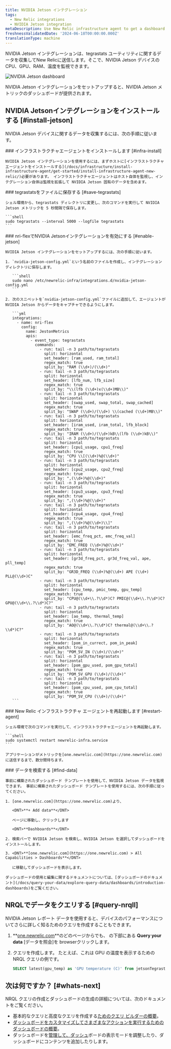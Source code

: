 ```yaml
---
title: NVIDIA Jetson インテグレーション
tags:
  - New Relic integrations
  - NVIDIA Jetson integration
metaDescription: Use New Relic infrastructure agent to get a dashboard with metrics from your NVIDIA Jetson.
freshnessValidatedDate: '2024-06-18T00:00:00.000Z'
translationType: machine
---
```



NVIDIA Jetson インテグレーションは、tegrastats ユーティリティに関するデータを収集してNew Relicに送信します。そこで、NVIDIA Jetson デバイスの CPU、GPU、RAM、温度を監視できます。

<img
  title="NVIDIA Jetson dashboard"
  alt="NVIDIA Jetson dashboard"
  src={jetsonDashboard}
/>

<figcaption>
  NVIDIA Jetson インテグレーションをセットアップすると、NVIDIA Jetson メトリックのダッシュボードが提供されます。
</figcaption>

## NVIDIA Jetsonインテグレーションをインストールする [#install-jetson]

NVIDIA Jetson デバイスに関するデータを収集するには、次の手順に従います。

<Steps>
  <Step>
    ### インフラストラクチャエージェントをインストールします [#infra-install]

    NVIDIA Jetson インテグレーションを使用するには、まずホストに[インフラストラクチャエージェントをインストールする](/docs/infrastructure/install-infrastructure-agent/get-started/install-infrastructure-agent-new-relic/)必要があります。 インフラストラクチャエージェントはホスト自体を監視し、インテグレーション自体は監視を拡張して NVIDIA Jetson 固有のデータを含めます。
  </Step>

  <Step>
    ### tegrastatsをファイルに保存する [#save-tegrastats]

    シェル環境から、tegrastats ディレクトリに変更し、次のコマンドを実行して NVIDIA Jetson メトリックを 5 秒間隔で保存します。

    ```shell
    sudo tegrastats --interval 5000 --logfile tegrastats
    ```
  </Step>

  <Step>
    ### nri-flexでNVIDIA Jetsonインテグレーションを有効にする [#enable-jetson]

    NVIDIA Jetson インテグレーションをセットアップするには、次の手順に従います。

    1. `nvidia-jetson-config.yml`という名前のファイルを作成し、インテグレーション ディレクトリに保存します。

       ```shell
       sudo nano /etc/newrelic-infra/integrations.d/nvidia-jetson-config.yml
       ```

    2. 次のスニペットを`nvidia-jetson-config.yml`ファイルに追加して、エージェントが NVIDIA Jetson からデータをキャプチャできるようにします。

       ```yml
       integrations:
         - name: nri-flex
           config:
             name: JestonMetrics
             apis:
               - event_type: tegrastats
                 commands:
                   - run: tail -n 3 path/to/tegrastats
                     split: horizontal
                     set_header: [ram_used, ram_total]
                     regex_match: true
                     split_by: "RAM (\\d+)/(\\d+)"
                   - run: tail -n 3 path/to/tegrastats
                     split: horizontal
                     set_header: [lfb_num, lfb_size]
                     regex_match: true
                     split_by: "\\(lfb (\\d+)x(\\d+)MB\\)"
                   - run: tail -n 3 path/to/tegrastats
                     split: horizontal
                     set_header: [swap_used, swap_total, swap_cached]
                     regex_match: true
                     split_by: "SWAP (\\d+)/(\\d+) \\(cached (\\d+)MB\\)" 
                   - run: tail -n 3 path/to/tegrastats
                     split: horizontal
                     set_header: [iram_used, iram_total, lfb_block]
                     regex_match: true
                     split_by: "IRAM (\\d+)/(\\d+)kB\\(lfb (\\d+)kB\\)"        
                   - run: tail -n 3 path/to/tegrastats
                     split: horizontal
                     set_header: [cpu1_usage, cpu1_freq]
                     regex_match: true
                     split_by: "CPU \\[(\\d+)%@(\\d+)" 
                   - run: tail -n 3 path/to/tegrastats
                     split: horizontal
                     set_header: [cpu2_usage, cpu2_freq]
                     regex_match: true
                     split_by: ",(\\d+)%@(\\d+)" 
                   - run: tail -n 3 path/to/tegrastats
                     split: horizontal
                     set_header: [cpu3_usage, cpu3_freq]
                     regex_match: true
                     split_by: ",(\\d+)%@(\\d+)" 
                   - run: tail -n 3 path/to/tegrastats
                     split: horizontal
                     set_header: [cpu4_usage, cpu4_freq]
                     regex_match: true
                     split_by: ",(\\d+)%@(\\d+)\\]"       
                   - run: tail -n 3 path/to/tegrastats
                     split: horizontal
                     set_header: [emc_freq_pct, emc_freq_val]
                     regex_match: true
                     split_by: "EMC_FREQ (\\d+)%@(\\d+)"
                   - run: tail -n 3 path/to/tegrastats
                     split: horizontal
                     set_header: [gr3d_freq_pct, gr3d_freq_val, ape, pll_temp]
                     regex_match: true
                     split_by: "GR3D_FREQ (\\d+)%@(\\d+) APE (\\d+) PLL@(\\d+)C" 
                   - run: tail -n 3 path/to/tegrastats
                     split: horizontal
                     set_header: [cpu_temp, pmic_temp, gpu_temp]
                     regex_match: true
                     split_by: "CPU@(\\d+\\.?\\d*)C? PMIC@(\\d+\\.?\\d*)C? GPU@(\\d+\\.?\\d*)C?"
                   - run: tail -n 3 path/to/tegrastats
                     split: horizontal
                     set_header: [ao_temp, thermal_temp]
                     regex_match: true
                     split_by: "AO@(\\d+\\.?\\d*)C? thermal@(\\d+\\.?\\d*)C?"
                   - run: tail -n 3 path/to/tegrastats
                     split: horizontal
                     set_header: [pom_in_currect, pom_in_peak]
                     regex_match: true
                     split_by: "POM_5V_IN (\\d+)/(\\d+)"
                   - run: tail -n 3 path/to/tegrastats
                     split: horizontal
                     set_header: [pom_gpu_used, pom_gpu_total]
                     regex_match: true
                     split_by: "POM_5V_GPU (\\d+)/(\\d+)"   
                   - run: tail -n 3 path/to/tegrastats
                     split: horizontal
                     set_header: [pom_cpu_used, pom_cpu_total]
                     regex_match: true
                     split_by: "POM_5V_CPU (\\d+)/(\\d+)"            
       ```
  </Step>

  <Step>
    ### New Relic インフラストラクチャ エージェントを再起動します [#restart-agent]

    シェル環境で次のコマンドを実行して、インフラストラクチャエージェントを再起動します。

    ```shell
    sudo systemctl restart newrelic-infra.service
    ```

    アプリケーションがメトリックを[one.newrelic.com](https://one.newrelic.com)に送信するまで、数分間待ちます。
  </Step>

  <Step>
    ### データを検索する [#find-data]

    事前に構築されたダッシュボード テンプレートを使用して、NVIDIA Jetson データを監視できます。 事前に構築されたダッシュボード テンプレートを使用するには、次の手順に従ってください。

    1. [one.newrelic.com](https://one.newrelic.com)より、

       <DNT>**+ Add data**</DNT>

       ページに移動し、クリックします

       <DNT>**Dashboards**</DNT>

    2. 検索バーで NVIDIA Jetson を検索し、NVIDIA Jetson を選択してダッシュボードをインストールします。

    3. <DNT>**[one.newrelic.com](https://one.newrelic.com) > All Capabilities > Dashboards**</DNT>

       に移動してダッシュボードを表示します。

    ダッシュボードの使用と編集に関するドキュメントについては、[ダッシュボードのドキュメント](/docs/query-your-data/explore-query-data/dashboards/introduction-dashboards)をご覧ください。
  </Step>
</Steps>

## NRQLでデータをクエリする [#query-nrqll]

NVIDIA Jetson レポート データを使用すると、デバイスのパフォーマンスについてさらに詳しく知るためのクエリを作成することもできます。

1. **[one.newrelic.com](https://one.newrelic.com)**のどのページからでも、 の下部にある **Query your data** \[データを照会]を browserクリックします。

2. クエリを作成します。 たとえば、これは GPU の温度を表示するための NRQL クエリの例です。

   ```sql
   SELECT latest(gpu_temp) as 'GPU temperature (C)' from jetsonTegrastats 
   ```

## 次は何ですか？ [#whats-next]

NRQL クエリの作成とダッシュボードの生成の詳細については、次のドキュメントをご覧ください。

* 基本的なクエリと高度なクエリを作成する[ためのクエリ ビルダーの概要](/docs/query-your-data/explore-query-data/query-builder/introduction-query-builder)。
* [ダッシュボードをカスタマイズしてさまざまなアクションを実行するためのダッシュボードの概要](/docs/query-your-data/explore-query-data/dashboards/introduction-dashboards)。
* ダッシュボードを[管理して、ダッシュ](/docs/query-your-data/explore-query-data/dashboards/manage-your-dashboard)ボードの表示モードを調整したり、ダッシュボードにコンテンツを追加したりします。